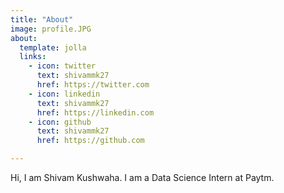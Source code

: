 ```yaml
---
title: "About"
image: profile.JPG
about:
  template: jolla
  links:
    - icon: twitter
      text: shivammk27
      href: https://twitter.com
    - icon: linkedin
      text: shivammk27
      href: https://linkedin.com
    - icon: github
      text: shivammk27
      href: https://github.com

---
```


Hi, I am Shivam Kushwaha. I am a Data Science Intern at Paytm.
